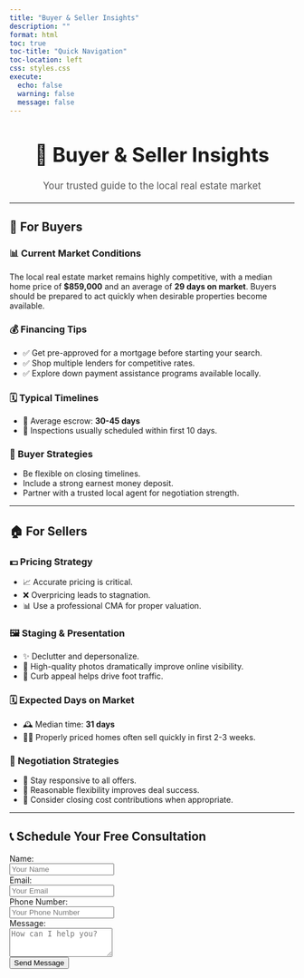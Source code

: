 ```yaml
---
title: "Buyer & Seller Insights"
description: ""
format: html
toc: true
toc-title: "Quick Navigation"
toc-location: left
css: styles.css
execute: 
  echo: false
  warning: false
  message: false
---
```


<div style="text-align:center; margin-bottom: 20px;">
  <h1 style="font-size: 2.5em;">🏡 Buyer & Seller Insights</h1>
  <p style="font-size: 1.2em; color: #555;">Your trusted guide to the local real estate market</p>
</div>

---

## 🛒 For Buyers

::: {.panel-tabset .animated.fadeIn}

### 📊 Current Market Conditions

The local real estate market remains highly competitive, with a median home price of **$859,000** and an average of **29 days on market**. Buyers should be prepared to act quickly when desirable properties become available.

### 💰 Financing Tips

- ✅ Get pre-approved for a mortgage before starting your search.
- ✅ Shop multiple lenders for competitive rates.
- ✅ Explore down payment assistance programs available locally.

### 🗓 Typical Timelines

- 📅 Average escrow: **30-45 days**
- 🔎 Inspections usually scheduled within first 10 days.

### 🎯 Buyer Strategies

- Be flexible on closing timelines.
- Include a strong earnest money deposit.
- Partner with a trusted local agent for negotiation strength.

:::

---

## 🏠 For Sellers

::: {.panel-tabset .animated.fadeIn}

### 💵 Pricing Strategy

- 📈 Accurate pricing is critical.
- ❌ Overpricing leads to stagnation.
- 📊 Use a professional CMA for proper valuation.

### 🖼 Staging & Presentation

- ✨ Declutter and depersonalize.
- 📸 High-quality photos dramatically improve online visibility.
- 🌳 Curb appeal helps drive foot traffic.

### 🗓 Expected Days on Market

- 🕰 Median time: **31 days**
- 🏃‍♂️ Properly priced homes often sell quickly in first 2-3 weeks.

### 🤝 Negotiation Strategies

- 🤝 Stay responsive to all offers.
- 💼 Reasonable flexibility improves deal success.
- 🎁 Consider closing cost contributions when appropriate.

:::

---

## 📞 Schedule Your Free Consultation

```{=html}
<form name="contact" method="POST" data-netlify="true" netlify-honeypot="bot-field" action="/thank-you">
  <input type="hidden" name="form-name" value="contact" />
  
  <!-- Anti-spam honeypot -->
  <p style="display:none">
    <label>Don’t fill this out: <input name="bot-field" /></label>
  </p>

  <div>
    <label for="name">Name:</label><br>
    <input type="text" name="name" id="name" required placeholder="Your Name">
  </div>

  <div>
    <label for="email">Email:</label><br>
    <input type="email" name="email" id="email" required placeholder="Your Email">
  </div>

  <div>
    <label for="phone">Phone Number:</label><br>
    <input type="tel" name="phone" id="phone" placeholder="Your Phone Number">
  </div>

  <div>
    <label for="message">Message:</label><br>
    <textarea name="message" id="message" rows="3" required placeholder="How can I help you?"></textarea>
  </div>

  <button type="submit">Send Message</button>
</form>
```
